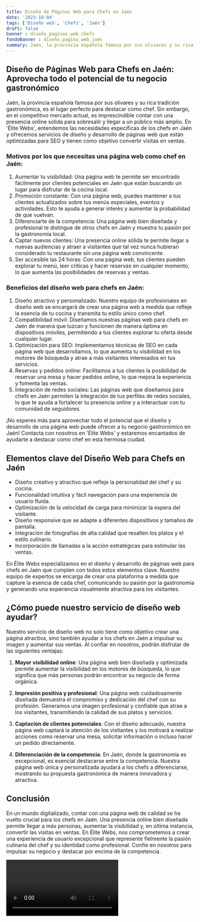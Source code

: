 ```yaml
---
title: Diseño de Páginas Web para Chefs en Jaén
date: '2023-10-04'
tags: ['Diseño web', 'Chefs', 'Jaén']
draft: false
banner : diseño_paginas_web_chefs
fondoBanner : diseño_pagina_web_jaén
summary: Jaén, la provincia española famosa por sus olivares y su rica tradición gastronómica, es el lugar perfecto para destacar como chef. Sin embargo, en el competitivo mercado actual, es imprescindible contar con una presencia online sólida para sobresalir y llegar a un público más amplio. En 'Élite Webs', entendemos las necesidades específicas de los chefs en Jaén y ofrecemos servicios de diseño y desarrollo de páginas web que están optimizadas para SEO y tienen como objetivo convertir visitas en ventas.
---
```


## Diseño de Páginas Web para Chefs en Jaén: Aprovecha todo el potencial de tu negocio gastronómico

Jaén, la provincia española famosa por sus olivares y su rica tradición gastronómica, es el lugar perfecto para destacar como chef. Sin embargo, en el competitivo mercado actual, es imprescindible contar con una presencia online sólida para sobresalir y llegar a un público más amplio. En 'Élite Webs', entendemos las necesidades específicas de los chefs en Jaén y ofrecemos servicios de diseño y desarrollo de páginas web que están optimizadas para SEO y tienen como objetivo convertir visitas en ventas.

### Motivos por los que necesitas una página web como chef en Jaén:

1. Aumentar tu visibilidad: Una página web te permite ser encontrado fácilmente por clientes potenciales en Jaén que están buscando un lugar para disfrutar de la cocina local.
2. Promoción constante: Con una página web, puedes mantener a tus clientes actualizados sobre tus menús especiales, eventos y actividades. Esto te ayuda a generar interés y aumentar la probabilidad de que vuelvan.
3. Diferenciarte de la competencia: Una página web bien diseñada y profesional te distingue de otros chefs en Jaén y muestra tu pasión por la gastronomía local.
4. Captar nuevos clientes: Una presencia online sólida te permite llegar a nuevas audiencias y atraer a visitantes que tal vez nunca hubieran considerado tu restaurante sin una página web convincente.
5. Ser accesible las 24 horas: Con una página web, tus clientes pueden explorar tu menú, leer críticas y hacer reservas en cualquier momento, lo que aumenta las posibilidades de reservas y ventas.

### Beneficios del diseño web para chefs en Jaén:

1. Diseño atractivo y personalizado: Nuestro equipo de profesionales en diseño web se encargará de crear una página web a medida que refleje la esencia de tu cocina y transmita tu estilo único como chef.
2. Compatibilidad móvil: Diseñamos nuestras páginas web para chefs en Jaén de manera que luzcan y funcionen de manera óptima en dispositivos móviles, permitiendo a tus clientes explorar tu oferta desde cualquier lugar.
3. Optimización para SEO: Implementamos técnicas de SEO en cada página web que desarrollamos, lo que aumenta tu visibilidad en los motores de búsqueda y atrae a más visitantes interesados en tus servicios.
4. Reservas y pedidos online: Facilitamos a tus clientes la posibilidad de reservar una mesa y hacer pedidos online, lo que mejora la experiencia y fomenta las ventas.
5. Integración de redes sociales: Las páginas web que diseñamos para chefs en Jaén permiten la integración de tus perfiles de redes sociales, lo que te ayuda a fortalecer tu presencia online y a interactuar con tu comunidad de seguidores.

¡No esperes más para aprovechar todo el potencial que el diseño y desarrollo de una página web puede ofrecer a tu negocio gastronómico en Jaén! Contacta con nosotros en 'Élite Webs' y estaremos encantados de ayudarte a destacar como chef en esta hermosa ciudad.

<GifSeo />

<Cta />

## Elementos clave del Diseño Web para Chefs en Jaén

- Diseño creativo y atractivo que refleje la personalidad del chef y su cocina.
- Funcionalidad intuitiva y fácil navegación para una experiencia de usuario fluida.
- Optimización de la velocidad de carga para minimizar la espera del visitante.
- Diseño responsive que se adapte a diferentes dispositivos y tamaños de pantalla.
- Integración de fotografías de alta calidad que resalten los platos y el estilo culinario.
- Incorporación de llamadas a la acción estratégicas para estimular las ventas.

En Élite Webs especializamos en el diseño y desarrollo de páginas web para chefs en Jaén que cumplen con todos estos elementos clave. Nuestro equipo de expertos se encarga de crear una plataforma a medida que capture la esencia de cada chef, comunicando su pasión por la gastronomía y generando una experiencia visualmente atractiva para los visitantes.

## ¿Cómo puede nuestro servicio de diseño web ayudar?

Nuestro servicio de diseño web no solo tiene como objetivo crear una página atractiva, sino también ayudar a los chefs en Jaén a impulsar su imagen y aumentar sus ventas. Al confiar en nosotros, podrán disfrutar de las siguientes ventajas:

1. **Mayor visibilidad online**: Una página web bien diseñada y optimizada permite aumentar la visibilidad en los motores de búsqueda, lo que significa que más personas podrán encontrar su negocio de forma orgánica.

2. **Impresión positiva y profesional**: Una página web cuidadosamente diseñada demuestra el compromiso y dedicación del chef con su profesión. Generamos una imagen profesional y confiable que atrae a los visitantes, transmitiendo la calidad de sus platos y servicios.

3. **Captación de clientes potenciales**: Con el diseño adecuado, nuestra página web captará la atención de los visitantes y los motivará a realizar acciones como reservar una mesa, solicitar información o incluso hacer un pedido directamente.

4. **Diferenciación de la competencia**: En Jaén, donde la gastronomía es excepcional, es esencial destacarse entre la competencia. Nuestra página web única y personalizada ayudará a los chefs a diferenciarse, mostrando su propuesta gastronómica de manera innovadora y atractiva.

## Conclusión

En un mundo digitalizado, contar con una página web de calidad se ha vuelto crucial para los chefs en Jaén. Una presencia online bien diseñada permite llegar a más personas, aumentar la visibilidad y, en última instancia, convertir las visitas en ventas. En Élite Webs, nos comprometemos a crear una experiencia de usuario excepcional que represente fielmente la pasión culinaria del chef y su identidad como profesional. Confíe en nosotros para impulsar su negocio y destacar por encima de la competencia.

<Video />

<CtaBot job='Chefs' city='Jaén'/>

<Gmaps query='Jaén+españa+maps' />